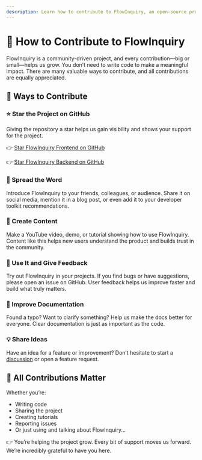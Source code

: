 ```yaml
---
description: Learn how to contribute to FlowInquiry, an open-source project. Follow the guidelines for setting up the environment, submitting pull requests, and collaborating with the community.
---
```


# 🤝 How to Contribute to FlowInquiry

FlowInquiry is a community-driven project, and every contribution—big or small—helps us grow. You don’t need to write code to make a meaningful impact. There are many valuable ways to contribute, and all contributions are equally appreciated.

## 🌟 Ways to Contribute

### ⭐ Star the Project on GitHub

Giving the repository a star helps us gain visibility and shows your support for the project.

👉 [Star FlowInquiry Frontend on GitHub](https://github.com/flowinquiry/flowinquiry-frontend)

👉 [Star FlowInquiry Backend on GitHub](https://github.com/flowinquiry/flowinquiry-server)

### 📢 Spread the Word

Introduce FlowInquiry to your friends, colleagues, or audience. Share it on social media, mention it in a blog post, or even add it to your developer toolkit recommendations.

### 🎥 Create Content

Make a YouTube video, demo, or tutorial showing how to use FlowInquiry. Content like this helps new users understand the product and builds trust in the community.

### 🧪 Use It and Give Feedback

Try out FlowInquiry in your projects. If you find bugs or have suggestions, please open an issue on GitHub. User feedback helps us improve faster and build what truly matters.

### 📝 Improve Documentation

Found a typo? Want to clarify something? Help us make the docs better for everyone. Clear documentation is just as important as the code.

### 💡 Share Ideas

Have an idea for a feature or improvement? Don’t hesitate to start a [discussion](https://github.com/orgs/flowinquiry/discussions) or open a feature request.

## 💬 All Contributions Matter

Whether you’re:

- Writing code
- Sharing the project
- Creating tutorials
- Reporting issues
- Or just using and talking about FlowInquiry...

👉 You’re helping the project grow.
Every bit of support moves us forward. We’re incredibly grateful to have you here.
